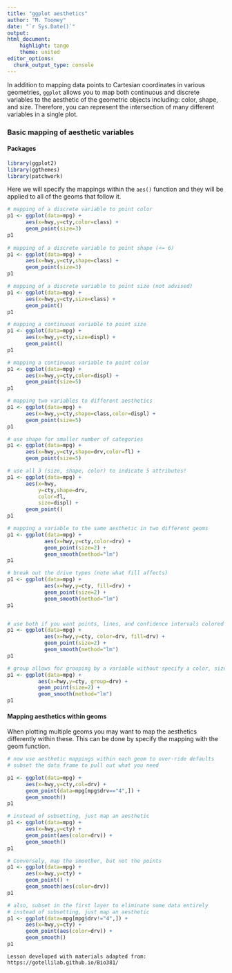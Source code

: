 ```yaml
---
title: "ggplot aesthetics"
author: "M. Toomey"
date: "`r Sys.Date()`"
output: 
html_document: 
    highlight: tango
    theme: united
editor_options: 
  chunk_output_type: console
---
```


In addition to mapping data points to Cartesian coordinates in various geometries, `ggplot` allows you to map both continuous and discrete variables to the aesthetic of the geometric objects including: color, shape, and size. Therefore, you can represent the intersection of many different variables in a single plot.  

### Basic mapping of aesthetic variables

#### Packages
```r
library(ggplot2)
library(ggthemes)
library(patchwork)
```

Here we will specify the mappings within the `aes()` function and they will be applied to all of the geoms that follow it. 

```r
# mapping of a discrete variable to point color
p1 <- ggplot(data=mpg) +                                   
      aes(x=hwy,y=cty,color=class) + 
      geom_point(size=3) 
p1
             
# mapping of a discrete variable to point shape (<= 6)
p1 <- ggplot(data=mpg) +
      aes(x=hwy,y=cty,shape=class) + 
      geom_point(size=3) 
p1

# mapping of a discrete variable to point size (not advised)
p1 <- ggplot(data=mpg) +                                   
      aes(x=hwy,y=cty,size=class) + 
      geom_point() 
p1

# mapping a continuous variable to point size 
p1 <- ggplot(data=mpg) + 
      aes(x=hwy,y=cty,size=displ) + 
      geom_point() 
p1

# mapping a continuous variable to point color
p1 <- ggplot(data=mpg) + 
      aes(x=hwy,y=cty,color=displ) + 
      geom_point(size=5) 
p1

# mapping two variables to different aesthetics
p1 <- ggplot(data=mpg) +                                   
      aes(x=hwy,y=cty,shape=class,color=displ) + 
      geom_point(size=5) 
p1

# use shape for smaller number of categories
p1 <- ggplot(data=mpg) +                                  
      aes(x=hwy,y=cty,shape=drv,color=fl) + 
      geom_point(size=5) 

# use all 3 (size, shape, color) to indicate 5 attributes!
p1 <- ggplot(data=mpg) +                                   
      aes(x=hwy,
          y=cty,shape=drv,
          color=fl,
          size=displ) + 
      geom_point()
p1

# mapping a variable to the same aesthetic in two different geoms
p1 <- ggplot(data=mpg) + 
            aes(x=hwy,y=cty,color=drv) + 
            geom_point(size=2) +                                 
            geom_smooth(method="lm")
p1

# break out the drive types (note what fill affects)
p1 <- ggplot(data=mpg) + 
            aes(x=hwy,y=cty, fill=drv) +
            geom_point(size=2) +                                 
            geom_smooth(method="lm")
p1


# use both if you want points, lines, and confidence intervals colored
p1 <- ggplot(data=mpg) + 
            aes(x=hwy,y=cty, color=drv, fill=drv) +
            geom_point(size=2) +                                 
            geom_smooth(method="lm")
p1

# group allows for grouping by a variable without specify a color, size, shape. Here the grouping only affects how the fit line is plotted
p1 <- ggplot(data=mpg) +
          aes(x=hwy,y=cty, group=drv) +
          geom_point(size=2) +                                 
          geom_smooth(method="lm")
p1


```

#### Mapping aesthetics within geoms

When plotting multiple geoms you may want to map the aesthetics differently within these. This can be done by specify the mapping with the geom function. 

```r

# now use aesthetic mappings within each geom to over-ride defaults
# subset the data frame to pull out what you need

p1 <- ggplot(data=mpg) + 
      aes(x=hwy,y=cty,col=drv) +
      geom_point(data=mpg[mpg$drv=="4",]) + 
      geom_smooth()
p1

# instead of subsetting, just map an aesthetic
p1 <- ggplot(data=mpg) + 
      aes(x=hwy,y=cty) +
      geom_point(aes(color=drv)) + 
      geom_smooth()
p1

# Conversely, map the smoother, but not the points
p1 <- ggplot(data=mpg) + 
      aes(x=hwy,y=cty) +
      geom_point() + 
      geom_smooth(aes(color=drv))
p1

# also, subset in the first layer to eliminate some data entirely
# instead of subsetting, just map an aesthetic
p1 <- ggplot(data=mpg[mpg$drv!="4",]) + 
      aes(x=hwy,y=cty) +
      geom_point(aes(color=drv)) + 
      geom_smooth()
p1

```

```
Lesson developed with materials adapted from: https://gotellilab.github.io/Bio381/
```